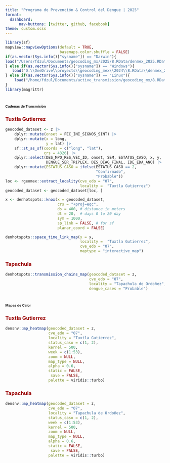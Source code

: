 ```yaml
---
title: "Programa de Prevención & Control del Dengue | 2025"
format: 
  dashboard:
      nav-buttons: [twitter, github, facebook]
theme: custom.scss
---
```


```r
library(sf)
mapview::mapviewOptions(default = TRUE,
                        basemaps.color.shuffle = FALSE)
if(as.vector(Sys.info()["sysname"]) == "Darwin"){
load("/Users/fdzul/Documents/geocoding_mx/2025/8.RData/denmex_2025.RData")
} else if(as.vector(Sys.info()["sysname"]) == "Windows"){
   load("D:\\OneDrive\\proyects\\geocoding_mex\\2024\\8.RData\\denmex_2024.RData")
} else if(as.vector(Sys.info()["sysname"]) == "Linux"){
    load("/home/fdzul/Documents/active_transmission/geocoding_mx/8.RData/denmex_2025.RData")
}
library(magrittr)
```


# [**Cadenas de Transmisión**]{style="font-size:8pt"}

::: panel-tabset


### [**Tuxtla Gutierrez**]{style="color:#990000"}

```r
geocoded_dataset <- z |>
    dplyr::mutate(onset = FEC_INI_SIGNOS_SINT) |>
    dplyr::mutate(x = long,
                  y = lat) |>
    sf::st_as_sf(coords = c("long", "lat"),
                 crs = 4326) |>
    dplyr::select(DES_MPO_RES,VEC_ID, onset, SEM, ESTATUS_CASO, x, y,
                  DENGUE_SER_TRIPLEX, DES_DIAG_FINAL, IDE_EDA_ANO) |>
    dplyr::mutate(ESTATUS_CASO = ifelse(ESTATUS_CASO == 2,
                                        "Confirmado",
                                        "Probable"))
loc <- rgeomex::extract_locality(cve_edo = "07",
                                 locality =  "Tuxtla Gutierrez")
geocoded_dataset <- geocoded_dataset[loc, ]

x <- denhotspots::knox(x = geocoded_dataset,
                       crs = "+proj=eqc",
                       ds = 400, # distance in meters
                       dt = 20,  # days 0 to 20 day
                       sym = 1000,
                       sp_link = FALSE, # for sf
                       planar_coord = FALSE)

denhotspots::space_time_link_map(x = x,
                                 locality =  "Tuxtla Gutierrez",
                                 cve_edo = "07",
                                 maptype = "interactive_map")
```


### [**Tapachula**]{style="color:#990000"}

```r
denhotspots::transmission_chains_map(geocoded_dataset = z,
                                     cve_edo = "07",
                                     locality = "Tapachula de Ordoñez",
                                     dengue_cases = "Probable")
```


:::


# [**Mapas de Calor**]{style="font-size:8pt"}

::: panel-tabset
### [**Tuxtla Gutierrez**]{style="color:#990000"}
```r
densnv::mp_heatmap(geocoded_dataset = z,
                   cve_edo = "07",
                   locality = "Tuxtla Gutierrez",
                   status_caso = c(1, 2),
                   kernel = 500,
                   week = c(1:53),
                   zoom = NULL,
                   map_type = NULL,
                   alpha = 0.6,
                   static = FALSE,
                    save = FALSE,
                   palette = viridis::turbo)
```


### [**Tapachula**]{style="color:#990000"}

```r
densnv::mp_heatmap(geocoded_dataset = z,
                   cve_edo = "07",
                   locality = "Tapachula de Ordoñez",
                   status_caso = c(1, 2),
                   week = c(1:53),
                   kernel = 500,
                   zoom = NULL,
                   map_type = NULL,
                   alpha = 0.6,
                   static = FALSE,
                    save = FALSE,
                   palette = viridis::turbo)
```

:::

